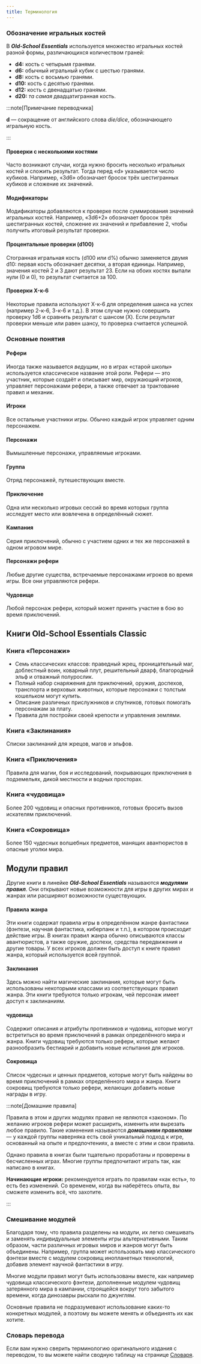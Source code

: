 ```yaml
---
title: Терминология
---
```


### Обозначение игральных костей

В _**Old-School Essentials**_ используется множество игральных костей разной формы, различающихся количеством граней:

- **d4:** кость с четырьмя гранями.
- **d6:** обычный игральный кубик с шестью гранями.
- **d8:** кость с восьмью гранями.
- **d10:** кость с десятью гранями.
- **d12:** кость с двенадцатью гранями.
- **d20:** _та самая_ двадцатигранная кость.

:::note[Примечание переводчика]

**d** — сокращение от английского слова _die/dice_, обозначающего игральную кость.

:::

#### Проверки с несколькими костями

Часто возникают случаи, когда нужно бросить несколько игральных костей и сложить результат. Тогда перед «d» указывается число кубиков. Например, «3d6» обозначает бросок трёх шестигранных кубиков и сложение их значений.

#### Модификаторы

Модификаторы добавляются к проверке после суммирования значений игральных костей. Например, «3d6+2» обозначает бросок трёх шестигранных костей, сложение их значений и прибавление 2, чтобы получить итоговый результат проверки.

#### Процентальные проверки (d100)

Стогранная игральная кость (d100 или d%) обычно заменяется двумя d10: первая кость обозначает десятки, а вторая единицы. Например, значения костей 2 и 3 дают результат 23. Если на обоих костях выпали нули (0 и 0), то результат считается за 100.

#### Проверки X-к-6

Некоторые правила используют X-к-6 для определения шанса на успех (например 2-к-6, 3-к-6 и т.д.). В этом случае нужно совершить проверку 1d6 и сравнить результат с шансом (X). Если результат проверки меньше или равен шансу, то проверка считается успешной.

### Основные понятия

#### Рефери

Иногда также называется _ведущим_, но в играх «старой школы» используется классическое название этой роли. Рефери — это участник, которые создаёт и описывает мир, окружающий игроков, управляет персонажами рефери, а также отвечает за трактование правил и механик.

#### Игроки

Все остальные участники игры. Обычно каждый игрок управляет одним персонажем.

#### Персонажи

Вымышленные персонажи, управляемые игроками.

#### Группа

Отряд персонажей, путешествующих вместе.

#### Приключение

Одна или несколько игровых сессий во время которых группа исследует место или вовлечена в определённый сюжет.

#### Кампания

Серия приключений, обычно с участием одних и тех же персонажей в одном игровом мире.

#### Персонажи рефери

Любые другие существа, встречаемые персонажами игроков во время игры. Все они управляются рефери.

#### Чудовище

Любой персонаж рефери, который может принять участие в бою во время приключений.

## Книги Old-School Essentials Classic

### Книга «Персонажи»

- Семь классических классов: праведный жрец, проницательный маг, доблестный воин, коварный плут, решительный дварф, благородный эльф и отважный полурослик.
- Полный набор снаряжения для приключений, оружия, доспехов, транспорта и верховых животных, которые персонажи с толстым кошельком могут купить.
- Описание различных прислужников и спутников, готовых помогать персонажам за плату.
- Правила для постройки своей крепости и управления землями.

### Книга «Заклинания»

Списки заклинаний для жрецов, магов и эльфов.

### Книга «Приключения»

Правила для магии, боя и исследований, покрывающих приключения в подземельях, дикой местности и водных просторах.

### Книга «чудовища»

Более 200 чудовищ и опасных противников, готовых бросить вызов искателям приключений.

### Книга «Сокровища»

Более 150 чудесных волшебных предметов, манящих авантюристов в опасные уголки мира.

## Модули правил

Другие книги в линейке _**Old-School Essentials**_ называются _**модулями правил**_. Они открывают новые возможности для игры в других мирах и жанрах или расширяют возможности существующих.

#### Правила жанра

Эти книги содержат правила игры в определённом жанре фантастики (фэнтези, научная фантастика, киберпанк и т.п.), в котором происходит действие игры. В книгах правил жанра обычно описываются классы авантюристов, а также оружие, доспехи, средства передвижения и другие товары. У всех игроков должен быть доступ к книге правил жанра, который используется всей группой.

#### Заклинания

Здесь можно найти магические заклинания, которые могут быть использованы некоторыми классами из соответствующих правил жанра. Эти книги требуются только игрокам, чей персонаж имеет доступ к заклинаниям.

#### чудовища

Содержит описания и атрибуты противников и чудовищ, которые могут встретиться во время приключений в рамках определённого мира и жанра. Книги чудовищ требуются только рефери, которые желают разнообразить бестиарий и добавить новые испытания для игроков.

#### Сокровища

Список чудесных и ценных предметов, которые могут быть найдены во время приключений в рамках определённого мира и жанра. Книги сокровищ требуются только рефери, желающих добавить новые награды в игру.

:::note[Домашние правила]

Правила в этом и других модулях правил не являются «законом». По желанию игроков рефери может расширить, изменить или вырезать любое правило. Такие изменения называются _**домашними правилами**_ — у каждой группы наверняка есть свой уникальный подход к игре, основанный на опыте и предпочтениях, а вместе с этим и свои правила.

Однако правила в книгах были тщательно проработаны и проверены в бесчисленных играх. Многие группы предпочитают играть так, как написано в книгах.

**Начинающие игроки:** рекомендуется играть по правилам «как есть», то есть без изменений. Со временем, когда вы наберётесь опыта, вы сможете изменить всё, что захотите.

:::

### Смешивание модулей

Благодаря тому, что правила разделены на модули, их легко смешивать и заменять индивидуальные элементы игры альтернативными. Таким образом, части различных игровых миров и жанров могут быть объединены. Например, группа может использовать мир классического фэнтези вместе с модулем сокровищ инопланетных технологий, добавив элемент научной фантастики в игру.

Многие модули правил могут быть использованы вместе, как например чудовища классического фэнтези, дополненные модулем чудовищ затерянного мира в кампании, строящейся вокруг того забытого времени, когда динозавры рыскали по джунглям.

Основные правила не подразумевают использование каких-то конкретных модулей, а поэтому вы можете менять и объединять их как хотите.

### Словарь перевода

Если вам нужно сверить терминологию оригинального издания с переводом, то вы можете найти сводную таблицу на странице [Словаря](/extras/glossary).
